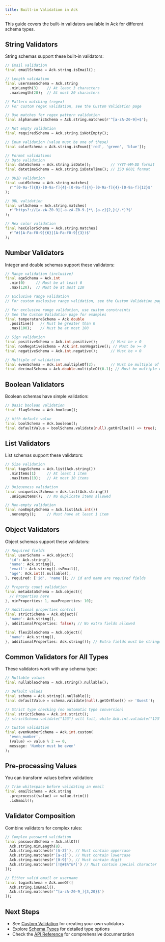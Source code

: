 ```yaml
---
title: Built-in Validation in Ack
---
```


This guide covers the built-in validators available in Ack for different schema types.

## String Validators

String schemas support these built-in validators:

```dart
// Email validation
final emailSchema = Ack.string.isEmail();

// Length validation
final usernameSchema = Ack.string
  .minLength(3)    // At least 3 characters
  .maxLength(20);  // At most 20 characters

// Pattern matching (regex)
// For custom regex validation, see the Custom Validation page

// Use matches for regex pattern validation
final alphanumericSchema = Ack.string.matches(r'^[a-zA-Z0-9]+$');

// Not empty validation
final requiredSchema = Ack.string.isNotEmpty();

// Enum validation (value must be one of these)
final colorSchema = Ack.string.isEnum(['red', 'green', 'blue']);

// Format validations
// Date validation
final dateSchema = Ack.string.isDate();         // YYYY-MM-DD format
final datetimeSchema = Ack.string.isDateTime(); // ISO 8601 format

// UUID validation
final uuidSchema = Ack.string.matches(
  r'^[0-9a-f]{8}-[0-9a-f]{4}-[0-9a-f]{4}-[0-9a-f]{4}-[0-9a-f]{12}$'
);

// URL validation
final urlSchema = Ack.string.matches(
  r'^https?://[a-zA-Z0-9][-a-zA-Z0-9.]*\.[a-z]{2,}(/.*)?$'
);

// Hex color validation
final hexColorSchema = Ack.string.matches(
  r'^#([A-Fa-f0-9]{6}|[A-Fa-f0-9]{3})$'
);
```

## Number Validators

Integer and double schemas support these validators:

```dart
// Range validation (inclusive)
final ageSchema = Ack.int
  .min(0)     // Must be at least 0
  .max(120);  // Must be at most 120

// Exclusive range validation
// For custom exclusive range validation, see the Custom Validation page

// For exclusive range validation, use custom constraints
// See the Custom Validation page for examples
final temperatureSchema = Ack.double
  .positive()   // Must be greater than 0
  .max(100);    // Must be at most 100

// Sign validation
final positiveSchema = Ack.int.positive();      // Must be > 0
final nonNegativeSchema = Ack.int.nonNegative(); // Must be >= 0
final negativeSchema = Ack.int.negative();      // Must be < 0

// Multiple of validation
final evenSchema = Ack.int.multipleOf(2);       // Must be multiple of 2
final decimalSchema = Ack.double.multipleOf(0.1); // Must be multiple of 0.1
```

## Boolean Validators

Boolean schemas have simple validation:

```dart
// Basic boolean validation
final flagSchema = Ack.boolean();

// With default value
final boolSchema = Ack.boolean();
final defaultValue = boolSchema.validate(null).getOrElse(() => true);
```

## List Validators

List schemas support these validators:

```dart
// Size validation
final tagsSchema = Ack.list(Ack.string())
  .minItems(1)     // At least 1 item
  .maxItems(10);   // At most 10 items

// Uniqueness validation
final uniqueListSchema = Ack.list(Ack.string())
  .uniqueItems();  // No duplicate items allowed

// Non-empty validation
final nonEmptySchema = Ack.list(Ack.int())
  .nonempty();     // Must have at least 1 item
```

## Object Validators

Object schemas support these validators:

```dart
// Required fields
final userSchema = Ack.object({
  'id': Ack.string(),
  'name': Ack.string(),
  'email': Ack.string().isEmail(),
  'age': Ack.int().nullable(),
}, required: ['id', 'name']); // id and name are required fields

// Property count validation
final metadataSchema = Ack.object({
  // Properties here
}, minProperties: 1, maxProperties: 10);

// Additional properties control
final strictSchema = Ack.object({
  'name': Ack.string(),
}, additionalProperties: false); // No extra fields allowed

final flexibleSchema = Ack.object({
  'name': Ack.string(),
}, additionalProperties: Ack.string()); // Extra fields must be strings
```

## Common Validators for All Types

These validators work with any schema type:

```dart
// Nullable values
final nullableSchema = Ack.string().nullable();

// Default values
final schema = Ack.string().nullable();
final defaultValue = schema.validate(null).getOrElse(() => 'Guest');

// Strict type checking (no automatic type conversion)
final strictSchema = Ack.int.strict();
// strictSchema.validate("123") will fail, while Ack.int.validate("123") would pass

// Custom validation
final evenNumberSchema = Ack.int.custom(
  'even_number',
  (value) => value % 2 == 0,
  message: 'Number must be even'
);
```

## Pre-processing Values

You can transform values before validation:

```dart
// Trim whitespace before validating an email
final emailSchema = Ack.string
  .preprocess((value) => value.trim())
  .isEmail();
```

## Validator Composition

Combine validators for complex rules:

```dart
// Complex password validation
final passwordSchema = Ack.allOf([
  Ack.string.minLength(8),
  Ack.string.matches(r'[A-Z]'), // Must contain uppercase
  Ack.string.matches(r'[a-z]'), // Must contain lowercase
  Ack.string.matches(r'[0-9]'), // Must contain digit
  Ack.string.matches(r'[!@#$%^&*]') // Must contain special character
]);

// Either valid email or username
final loginSchema = Ack.oneOf([
  Ack.string.isEmail(),
  Ack.string.matches(r'^[a-zA-Z0-9_]{3,20}$')
]);
```

## Next Steps

- See [Custom Validation](/custom-validation) for creating your own validators
- Explore [Schema Types](/schema-types) for detailed type options
- Check the [API Reference](/api-reference) for comprehensive documentation